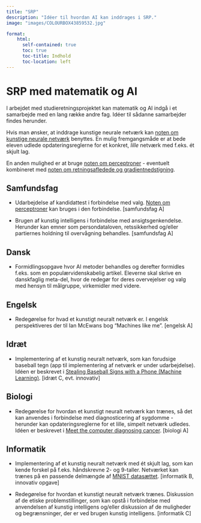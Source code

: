 ```yaml
---
title: "SRP"
description: "Idéer til hvordan AI kan inddrages i SRP."
image: "images/COLOURBOX43859532.jpg"

format:
    html: 
      self-contained: true
      toc: true
      toc-title: Indhold
      toc-location: left
---
```



# SRP med matematik og AI

I arbejdet med studieretningsprojektet kan matematik og AI indgå i et samarbejde med en lang række andre fag. Idéer til sådanne samarbejder findes herunder.

Hvis man ønsker, at inddrage kunstige neurale netværk kan [noten om kunstige neurale netværk](../neurale_net-note/neurale_net-note.qmd) benyttes. En mulig fremgangsmåde er at bede eleven udlede opdateringsreglerne for et konkret, *lille* netværk med f.eks. ét skjult lag.

En anden mulighed er at bruge [noten om perceptroner](../perceptron-note/) - eventuelt kombineret med [noten om retningsafledede og gradientnedstigning](../retningsafledede/).

## Samfundsfag

+ Udarbejdelse af kandidattest i forbindelse med valg. [Noten om perceptroner](../perceptron-note/) kan bruges i den forbindelse. [samfundsfag A]

+ Brugen af kunstig intelligens i forbindelse med ansigtsgenkendelse. Herunder kan emner som persondataloven, retssikkerhed og/eller partiernes holdning til overvågning behandles. [samfundsfag A]

## Dansk

+ Formidlingsopgave hvor AI metoder behandles og derefter formidles f.eks. som en populærvidenskabelig artikel. Eleverne skal skrive en danskfaglig meta-del, hvor de redegør for deres overvejelser og valg med hensyn til målgruppe, virkemidler med videre.


## Engelsk

+ Redegørelse for hvad et kunstigt neuralt netværk er. I engelsk perspektiveres der til Ian McEwans bog "Machines like me". [engelsk A]

## Idræt

+ Implementering af et kunstig neuralt netværk, som kan forudsige baseball tegn (app til implementering af netværk er under udarbejdelse). Idéen er beskrevet i [Stealing Baseball Signs with a Phone (Machine Learning)](https://www.youtube.com/watch?v=PmlRbfSavbI&t=5s). [idræt C, evt. innovativ]

## Biologi

+ Redegørelse for hvordan et kunstigt neuralt netværk kan trænes, så det kan anvendes i forbindelse med diagnosticering af sygdomme - herunder kan opdateringsreglerne for et lille, simpelt netværk udledes. Idéen er beskrevet i [Meet the computer diagnosing cancer](https://www.youtube.com/watch?v=aLSzh_tqwxw&t=140s). [biologi A]

## Informatik

+ Implementering af et kunstig neuralt netværk med ét skjult lag, som kan kende forskel på f.eks. håndskrevne 2- og 9-taller. Netværket kan trænes på en passende delmængde af [MNIST datasættet](https://www.kaggle.com/datasets/oddrationale/mnist-in-csv?resource=download). [informatik B, innovativ opgave]

+ Redegørelse for hvordan et kunstigt neuralt netværk trænes. Diskussion af de etiske problemstillinger, som kan opstå i forbindelse med anvendelsen af kunstig intelligens og/eller diskussion af de muligheder og begrænsninger, der er ved brugen kunstig intelligens. [informatik C]


